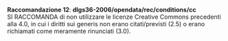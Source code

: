 ::: {#racc-12 .callout-note appearance="simple" icon=false .raccomandazione}
[**Raccomandazione 12**]{.testo-blu}: **dlgs36-2006/opendata/rec/conditions/cc**<br>
SI RACCOMANDA di non utilizzare le licenze Creative Commons precedenti alla 4.0, in cui i diritti sui generis non erano citati/previsti (2.5) o erano richiamati come meramente rinunciati (3.0).
:::


